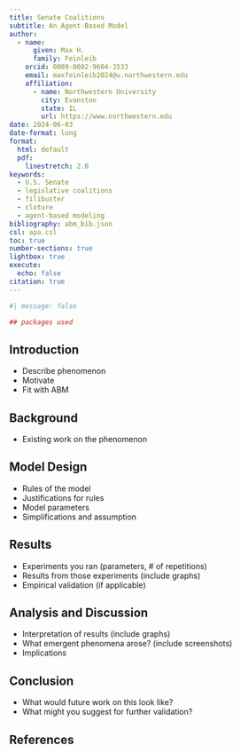 ```yaml
---
title: Senate Coalitions
subtitle: An Agent-Based Model
author: 
  - name: 
      given: Max H. 
      family: Feinleib
    orcid: 0009-0002-9604-3533
    email: maxfeinleib2024@u.northwestern.edu
    affiliation:
      - name: Northwestern University
        city: Evanston
        state: IL
        url: https://www.northwestern.edu
date: 2024-06-03
date-format: long
format: 
  html: default
  pdf:
    linestretch: 2.0
keywords: 
  - U.S. Senate
  - legislative coalitions
  - filibuster
  - cloture
  - agent-based modeling
bibliography: abm_bib.json
csl: apa.csl
toc: true
number-sections: true
lightbox: true
execute:
  echo: false
citation: true
---
```


\pagebreak

```r
#| message: false

## packages used
```


## Introduction

* Describe phenomenon
* Motivate
* Fit with ABM

## Background

* Existing work on the phenomenon

## Model Design

* Rules of the model
* Justifications for rules
* Model parameters
* Simplifications and assumption

## Results

* Experiments you ran (parameters, # of repetitions)
* Results from those experiments (include graphs)
* Empirical validation (if applicable)

## Analysis and Discussion

* Interpretation of results (include graphs)
* What emergent phenomena arose? (include screenshots)
* Implications

## Conclusion

* What would future work on this look like?
* What might you suggest for further validation?

\pagebreak

## References {.appendix}

<!-- * Cite relevant papers -->
<!-- * Remember to cite software and models (citation for NetLogo is below; find the citation for any Models Library models you used as reference in the INFO tab) -->

